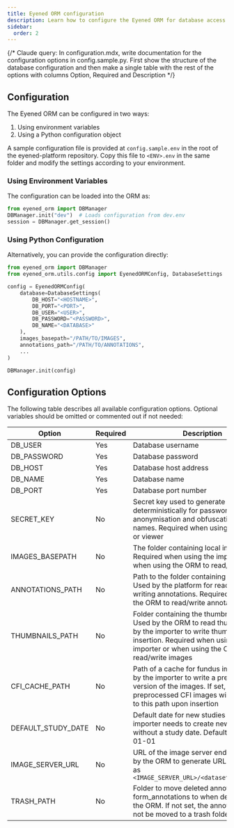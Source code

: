 ```yaml
---
title: Eyened ORM configuration
description: Learn how to configure the Eyened ORM for database access and file management
sidebar:
  order: 2
---
```


{/* 
Claude query: In configuration.mdx, write documentation for the configuration options in config.sample.py. First show the structure of the database configuration and then make a single table with the rest of the options with columns Option, Required and Description
*/}

## Configuration

The Eyened ORM can be configured in two ways:

1. Using environment variables
2. Using a Python configuration object

A sample configuration file is provided at `config.sample.env` in the root of the eyened-platform repository. Copy this file to `<ENV>.env` in the same folder and modify the settings according to your environment.

### Using Environment Variables

The configuration can be loaded into the ORM as:

```python
from eyened_orm import DBManager
DBManager.init("dev")  # Loads configuration from dev.env
session = DBManager.get_session()
```

### Using Python Configuration

Alternatively, you can provide the configuration directly:

```python
from eyened_orm import DBManager
from eyened_orm.utils.config import EyenedORMConfig, DatabaseSettings

config = EyenedORMConfig(
    database=DatabaseSettings(
        DB_HOST="<HOSTNAME>",
        DB_PORT="<PORT>",
        DB_USER="<USER>",
        DB_PASSWORD="<PASSWORD>",
        DB_NAME="<DATABASE>"
    ),
    images_basepath="/PATH/TO/IMAGES",
    annotations_path="/PATH/TO/ANNOTATIONS",
    ...
)

DBManager.init(config)
```

## Configuration Options

The following table describes all available configuration options. Optional variables should be omitted or commented out if not needed:

| Option | Required | Description |
|--------|----------|-------------|
| DB_USER | Yes | Database username |
| DB_PASSWORD | Yes | Database password |
| DB_HOST | Yes | Database host address |
| DB_NAME | Yes | Database name |
| DB_PORT | Yes | Database port number |
| SECRET_KEY | No | Secret key used to generate hashes deterministically for password hashing, anonymisation and obfuscation of file names. Required when using the importer or viewer |
| IMAGES_BASEPATH | No | The folder containing local image data. Required when using the importer or when using the ORM to read/write images |
| ANNOTATIONS_PATH | No | Path to the folder containing annotations. Used by the platform for reading and writing annotations. Required when using the ORM to read/write annotations |
| THUMBNAILS_PATH | No | Folder containing the thumbnail structure. Used by the ORM to read thumbnails and by the importer to write thumbnails on insertion. Required when using the importer or when using the ORM to read/write images |
| CFI_CACHE_PATH | No | Path of a cache for fundus images. Used by the importer to write a preprocessed version of the images. If set, preprocessed CFI images will be written to this path upon insertion |
| DEFAULT_STUDY_DATE | No | Default date for new studies when the importer needs to create new studies without a study date. Defaults to 1970-01-01 |
| IMAGE_SERVER_URL | No | URL of the image server endpoint. Used by the ORM to generate URLs to images as `<IMAGE_SERVER_URL>/<dataset_identifier>` |
| TRASH_PATH | No | Folder to move deleted annotations / form_annotations to when deleted from the ORM. If not set, the annotations will not be moved to a trash folder |
